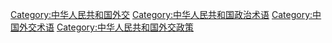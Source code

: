 [[Category:中华人民共和国外交|Category:中华人民共和国外交]]
[[Category:中华人民共和国政治术语|Category:中华人民共和国政治术语]]
[[Category:中国外交术语|Category:中国外交术语]]
[[Category:中华人民共和国外交政策|Category:中华人民共和国外交政策]]